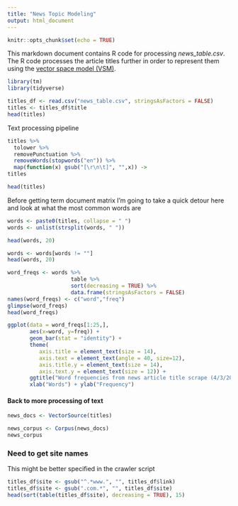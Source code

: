 ```yaml
---
title: "News Topic Modeling"
output: html_document
---
```


```r
knitr::opts_chunk$set(echo = TRUE)
```

This markdown document contains R code for processing *news_table.csv*. The R code processes the article titles further in order to represent them using the [vector space model (VSM)](https://en.wikipedia.org/wiki/Vector_space_model).

```r
library(tm)
library(tidyverse)
```


```r
titles_df <- read.csv("news_table.csv", stringsAsFactors = FALSE)
titles <- titles_df$title 
head(titles)
```

Text processing pipeline 

```r
titles %>%
  tolower %>%
  removePunctuation %>%
  removeWords(stopwords("en")) %>%
  map(function(x) gsub("[\r\n\t]", "",x)) ->
titles

head(titles)
```

Before getting term document matrix I'm going to take a quick detour here and look at what the most common words are

```r
words <- paste0(titles, collapse = " ")
words <- unlist(strsplit(words, " "))

head(words, 20)
```

```r
words <- words[words != ""]
head(words, 20)
```

```r
word_freqs <- words %>% 
                    table %>% 
                    sort(decreasing = TRUE) %>% 
                    data.frame(stringsAsFactors = FALSE)
names(word_freqs) <- c("word","freq")
glimpse(word_freqs)
head(word_freqs)
```

```r
ggplot(data = word_freqs[1:25,],
       aes(x=word, y=freq)) + 
       geom_bar(stat = "identity") +
       theme(
          axis.title = element_text(size = 14),
          axis.text = element_text(angle = 40, size=12),
          axis.title.y = element_text(size = 14),
          axis.text.y = element_text(size = 12)) +
       ggtitle("Word frequencies from news article title scrape (4/3/2017)") + 
       xlab("Words") + ylab("Frequency")
```

#### Back to more processing of text

```r
news_docs <- VectorSource(titles)

news_corpus <- Corpus(news_docs)
news_corpus
```

### Need to get site names

This might be better specified in the crawler script

```r
titles_df$site <- gsub("^.*www.", "", titles_df$link)
titles_df$site <- gsub(".com.*", "", titles_df$site)
head(sort(table(titles_df$site), decreasing = TRUE), 15)
```

